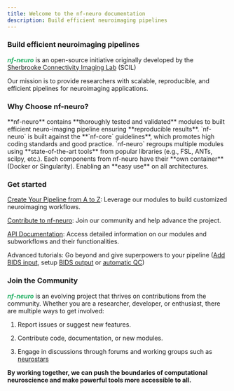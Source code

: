 ```yaml
---
title: Welcome to the nf-neuro documentation
description: Build efficient neuroimaging pipelines
---
```



### Build efficient neuroimaging pipelines

<b><i style="color:#24b064ff">nf-neuro</i></b> is an open-source initiative originally developed by the [Sherbrooke Connectivity Imaging Lab](https://scil.usherbrooke.ca/) (SCIL) 

Our mission is to provide researchers with scalable, reproducible, and efficient pipelines for neuroimaging applications.

### Why Choose nf-neuro?

<CardGrid stagger>
	<Card title="Reproducibility" icon="rocket">
		**nf-neuro** contains **thoroughly tested and validated** modules to built
		efficient neuro-imaging pipeline ensuring **reproducible results**.
	</Card>
	<Card title="Development guidelines" icon="document">
		`nf-neuro` is built against the **`nf-core` guidelines**, which promotes
    high coding standards and good practice.
	</Card>
  <Card title="State-of-the-art neuro-imaging tools" icon="seti:powershell">
    `nf-neuro` regroups multiple modules using **state-of-the-art tools** from
    popular libraries (e.g., FSL, ANTs, scilpy, etc.).
  </Card>
	<Card title="Portability" icon="cloud-download">
		Each components from nf-neuro have their **own container** (Docker or Singularity).
    Enabling an **easy use** on all architectures. 
	</Card>
</CardGrid>

### Get started

[Create Your Pipeline from A to Z](custom-pipeline/setup): Leverage our modules to build customized neuroimaging workflows.

[Contribute to nf-neuro](contribute/setup): Join our community and help advance the project.

[API Documentation](api/categories): Access detailed information on our modules and subworkflows and their functionalities.

Advanced tutorials: Go beyond and give superpowers to your pipeline ([Add BIDS input](bidsinput), setup [BIDS output](bidsoutput) or [automatic QC](advanced-tutorials/multiqc))

### Join the Community

 <b><i style="color:#24b064ff">nf-neuro</i></b> is an evolving project that thrives on contributions from the community. Whether you are a researcher, developer, or enthusiast, there are multiple ways to get involved:

<Steps>

1. Report issues or suggest new features.

2. Contribute code, documentation, or new modules.

3. Engage in discussions through forums and working groups such as [neurostars](http://neurostars.org/)

</Steps>

**By working together, we can push the boundaries of computational neuroscience and make powerful tools more accessible to all.**